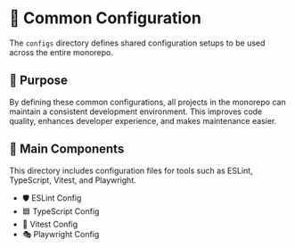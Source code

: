 
# 🧩 Common Configuration

The `configs` directory defines shared configuration setups to be used across the entire monorepo.

## 🎯 Purpose

By defining these common configurations, all projects in the monorepo can maintain a consistent development environment.
This improves code quality, enhances developer experience, and makes maintenance easier.

## 📁 Main Components

This directory includes configuration files for tools such as ESLint, TypeScript, Vitest, and Playwright.

- <LocalizedLink href="/configs/eslint-config">🛡️ ESLint Config</LocalizedLink>
- <LocalizedLink href="/configs/typescript-config">🟦 TypeScript Config</LocalizedLink>
- <LocalizedLink href="/configs/vitest-config">🧪 Vitest Config</LocalizedLink>
- <LocalizedLink href="/configs/playwright-config">🎭 Playwright Config</LocalizedLink>

